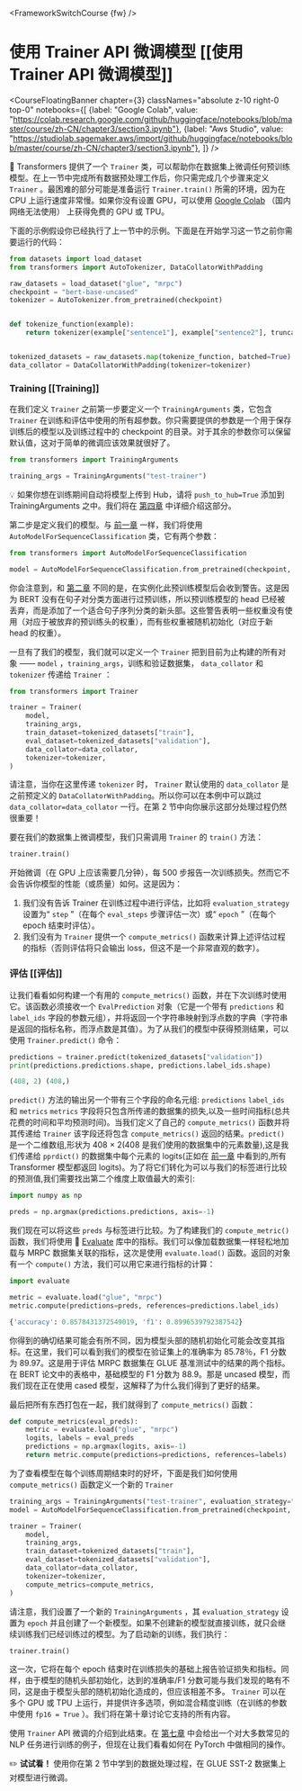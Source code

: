 <FrameworkSwitchCourse {fw} />

# 使用 Trainer API 微调模型 [[使用 Trainer API 微调模型]]

<CourseFloatingBanner chapter={3}
  classNames="absolute z-10 right-0 top-0"
  notebooks={[
    {label: "Google Colab", value: "https://colab.research.google.com/github/huggingface/notebooks/blob/master/course/zh-CN/chapter3/section3.ipynb"},
    {label: "Aws Studio", value: "https://studiolab.sagemaker.aws/import/github/huggingface/notebooks/blob/master/course/zh-CN/chapter3/section3.ipynb"},
]} />

<Youtube id="nvBXf7s7vTI"/>

🤗 Transformers 提供了一个 `Trainer` 类，可以帮助你在数据集上微调任何预训练模型。在上一节中完成所有数据预处理工作后，你只需完成几个步骤来定义 `Trainer` 。最困难的部分可能是准备运行 `Trainer.train()` 所需的环境，因为在 CPU 上运行速度非常慢。如果你没有设置 GPU，可以使用 [Google Colab](https://colab.research.google.com/) （国内网络无法使用） 上获得免费的 GPU 或 TPU。

下面的示例假设你已经执行了上一节中的示例。下面是在开始学习这一节之前你需要运行的代码：

```py
from datasets import load_dataset
from transformers import AutoTokenizer, DataCollatorWithPadding

raw_datasets = load_dataset("glue", "mrpc")
checkpoint = "bert-base-uncased"
tokenizer = AutoTokenizer.from_pretrained(checkpoint)


def tokenize_function(example):
    return tokenizer(example["sentence1"], example["sentence2"], truncation=True)


tokenized_datasets = raw_datasets.map(tokenize_function, batched=True)
data_collator = DataCollatorWithPadding(tokenizer=tokenizer)
```

### Training [[Training]]

在我们定义 `Trainer` 之前第一步要定义一个 `TrainingArguments` 类，它包含 `Trainer` 在训练和评估中使用的所有超参数。你只需要提供的参数是一个用于保存训练后的模型以及训练过程中的 checkpoint 的目录。对于其余的参数你可以保留默认值，这对于简单的微调应该效果就很好了。

```py
from transformers import TrainingArguments

training_args = TrainingArguments("test-trainer")
```

<Tip>

💡 如果你想在训练期间自动将模型上传到 Hub，请将 `push_to_hub=True` 添加到 TrainingArguments 之中。我们将在 [第四章](/course/chapter4/3) 中详细介绍这部分。

</Tip>

第二步是定义我们的模型。与 [前一章](/course/chapter2) 一样，我们将使用 `AutoModelForSequenceClassification` 类，它有两个参数：

```py
from transformers import AutoModelForSequenceClassification

model = AutoModelForSequenceClassification.from_pretrained(checkpoint, num_labels=2)
```

你会注意到，和 [第二章](/course/chapter2) 不同的是，在实例化此预训练模型后会收到警告。这是因为 BERT 没有在句子对分类方面进行过预训练，所以预训练模型的 head 已经被丢弃，而是添加了一个适合句子序列分类的新头部。这些警告表明一些权重没有使用（对应于被放弃的预训练头的权重），而有些权重被随机初始化（对应于新 head 的权重）。

一旦有了我们的模型，我们就可以定义一个 `Trainer` 把到目前为止构建的所有对象 —— `model` ，`training_args`，训练和验证数据集， `data_collator` 和 `tokenizer` 传递给 `Trainer` ：

```py
from transformers import Trainer

trainer = Trainer(
    model,
    training_args,
    train_dataset=tokenized_datasets["train"],
    eval_dataset=tokenized_datasets["validation"],
    data_collator=data_collator,
    tokenizer=tokenizer,
)
```

请注意，当你在这里传递 `tokenizer` 时， `Trainer` 默认使用的 `data_collator` 是之前预定义的 `DataCollatorWithPadding`。所以你可以在本例中可以跳过 `data_collator=data_collator` 一行。在第 2 节中向你展示这部分处理过程仍然很重要！

要在我们的数据集上微调模型，我们只需调用 `Trainer` 的 `train()` 方法：

```py
trainer.train()
```

开始微调（在 GPU 上应该需要几分钟），每 500 步报告一次训练损失。然而它不会告诉你模型的性能（或质量）如何。这是因为：

1. 我们没有告诉 Trainer 在训练过程中进行评估，比如将 `evaluation_strategy` 设置为“ `step` ”（在每个 `eval_steps` 步骤评估一次）或“ `epoch` ”（在每个 epoch 结束时评估）。
2. 我们没有为 `Trainer` 提供一个 `compute_metrics()` 函数来计算上述评估过程的指标（否则评估将只会输出 loss，但这不是一个非常直观的数字）。


### 评估 [[评估]]

让我们看看如何构建一个有用的 `compute_metrics()` 函数，并在下次训练时使用它。该函数必须接收一个 `EvalPrediction` 对象（它是一个带有 `predictions` 和 `label_ids` 字段的参数元组），并将返回一个字符串映射到浮点数的字典（字符串是返回的指标名称，而浮点数是其值）。为了从我们的模型中获得预测结果，可以使用 `Trainer.predict()` 命令：

```py
predictions = trainer.predict(tokenized_datasets["validation"])
print(predictions.predictions.shape, predictions.label_ids.shape)
```

```python out
(408, 2) (408,)
```

`predict()` 方法的输出另一个带有三个字段的命名元组: `predictions`  `label_ids` 和 `metrics`  `metrics` 字段将只包含所传递的数据集的损失,以及一些时间指标(总共花费的时间和平均预测时间)。当我们定义了自己的 `compute_metrics()` 函数并将其传递给 `Trainer` 该字段还将包含 `compute_metrics()` 返回的结果。`predict()` 是一个二维数组,形状为 408 × 2(408 是我们使用的数据集中的元素数量),这是我们传递给 `pprdict()` 的数据集中每个元素的 logits(正如在 [前一章](/course/chapter2) 中看到的,所有 Transformer 模型都返回 logits)。为了将它们转化为可以与我们的标签进行比较的预测值,我们需要找出第二个维度上取值最大的索引:

```py
import numpy as np

preds = np.argmax(predictions.predictions, axis=-1)
```

我们现在可以将这些 `preds` 与标签进行比较。为了构建我们的 `compute_metric()` 函数，我们将使用 🤗 [Evaluate](https://github.com/huggingface/evaluate/) 库中的指标。我们可以像加载数据集一样轻松地加载与 MRPC 数据集关联的指标，这次是使用 `evaluate.load()` 函数。返回的对象有一个 `compute()` 方法，我们可以用它来进行指标的计算：

```py
import evaluate

metric = evaluate.load("glue", "mrpc")
metric.compute(predictions=preds, references=predictions.label_ids)
```

```python out
{'accuracy': 0.8578431372549019, 'f1': 0.8996539792387542}
```

你得到的确切结果可能会有所不同，因为模型头部的随机初始化可能会改变其指标。在这里，我们可以看到我们的模型在验证集上的准确率为 85.78％，F1 分数为 89.97。这是用于评估 MRPC 数据集在 GLUE 基准测试中的结果的两个指标。在 BERT 论文中的表格中，基础模型的 F1 分数为 88.9。那是 uncased 模型，而我们现在正在使用 cased 模型，这解释了为什么我们得到了更好的结果。

最后把所有东西打包在一起，我们就得到了 `compute_metrics()` 函数：

```py
def compute_metrics(eval_preds):
    metric = evaluate.load("glue", "mrpc")
    logits, labels = eval_preds
    predictions = np.argmax(logits, axis=-1)
    return metric.compute(predictions=predictions, references=labels)
```

为了查看模型在每个训练周期结束时的好坏，下面是我们如何使用 `compute_metrics()` 函数定义一个新的 `Trainer` 

```py
training_args = TrainingArguments("test-trainer", evaluation_strategy="epoch")
model = AutoModelForSequenceClassification.from_pretrained(checkpoint, num_labels=2)

trainer = Trainer(
    model,
    training_args,
    train_dataset=tokenized_datasets["train"],
    eval_dataset=tokenized_datasets["validation"],
    data_collator=data_collator,
    tokenizer=tokenizer,
    compute_metrics=compute_metrics,
)
```

请注意，我们设置了一个新的 `TrainingArguments` ，其 `evaluation_strategy` 设置为 `epoch` 并且创建了一个新模型。如果不创建新的模型就直接训练，就只会继续训练我们已经训练过的模型。为了启动新的训练，我们执行：

```py
trainer.train()
```

这一次，它将在每个 epoch 结束时在训练损失的基础上报告验证损失和指标。同样，由于模型的随机头部初始化，达到的准确率/F1 分数可能与我们发现的略有不同，这是由于模型头部的随机初始化造成的，但应该相差不多。 `Trainer` 可以在多个 GPU 或 TPU 上运行，并提供许多选项，例如混合精度训练（在训练的参数中使用 `fp16 = True` ）。我们将在第十章讨论它支持的所有内容。

使用 `Trainer` API 微调的介绍到此结束。在 [第七章](/course/chapter7) 中会给出一个对大多数常见的 NLP 任务进行训练的例子，但现在让我们看看如何在 PyTorch 中做相同的操作。

<Tip>

✏️ **试试看！** 使用你在第 2 节中学到的数据处理过程，在 GLUE SST-2 数据集上对模型进行微调。

</Tip>

